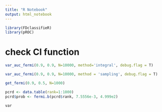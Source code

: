 ```yaml
---
title: "R Notebook"
output: html_notebook
---
```


```r
library(FDclassifieR)
library(pROC)
```

# check CI function

```r
var_auc_fermi(0.9, 0.9, N=10000, method='integral', debug.flag = T)
```

```r
var_auc_fermi(0.9, 0.9, N=10000, method = 'sampling', debug.flag = T)
```

```r
get_fermi(0.9, 0.5, N=1000)
```

```r
pcrd <- data.table(rank=1:1000)
pcrd$prob <- fermi.b(pcrd$rank, 7.5556e-3, 4.999e2)
```

```r
var
```

